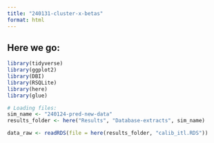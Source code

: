 ```yaml
---
title: "240131-cluster-x-betas"
format: html
---
```


## Here we go:

```r
library(tidyverse)
library(ggplot2)
library(DBI)
library(RSQLite)
library(here)
library(glue)

# Loading files:
sim_name <- "240124-pred-new-data"
results_folder <- here("Results", "Database-extracts", sim_name)

data_raw <- readRDS(file = here(results_folder, "calib_itl.RDS"))
```
